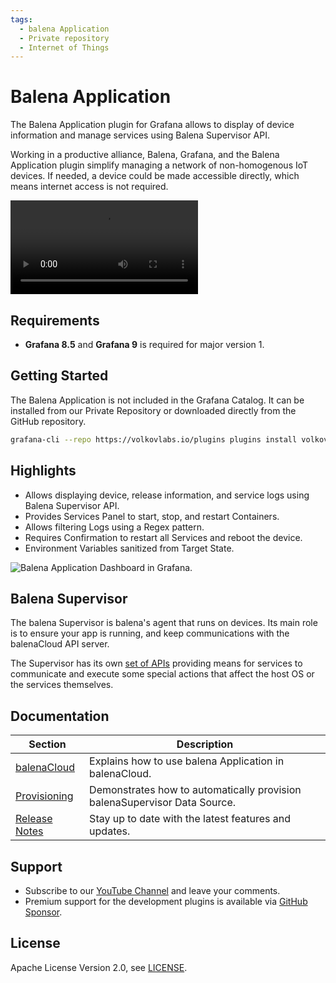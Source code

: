 ```yaml
---
tags:
  - balena Application
  - Private repository
  - Internet of Things
---
```



# Balena Application

The Balena Application plugin for Grafana allows to display of device information and manage services using Balena Supervisor API.

Working in a productive alliance, Balena, Grafana, and the Balena Application plugin simplify managing a network of non-homogenous IoT devices. If needed, a device could be made accessible directly, which means internet access is not required.

<Video
  src="https://www.youtube.com/embed/5NfrVdOX0s8"
  title="Connect to your IoT devices directly from Grafana."
/>

## Requirements

- **Grafana 8.5** and **Grafana 9** is required for major version 1.

## Getting Started

The Balena Application is not included in the Grafana Catalog. It can be installed from our Private Repository or downloaded directly from the GitHub repository.

```bash
grafana-cli --repo https://volkovlabs.io/plugins plugins install volkovlabs-balena-app
```

## Highlights

- Allows displaying device, release information, and service logs using Balena Supervisor API.
- Provides Services Panel to start, stop, and restart Containers.
- Allows filtering Logs using a Regex pattern.
- Requires Confirmation to restart all Services and reboot the device.
- Environment Variables sanitized from Target State.

<Image
  title="Balena Application Dashboard in Grafana."
  src="/img/projects/volkovlabs-balena-app/app.png"
/>

## Balena Supervisor

The balena Supervisor is balena's agent that runs on devices. Its main role is to ensure your app is running, and keep communications with the balenaCloud API server.

The Supervisor has its own [set of APIs](https://www.balena.io/docs/reference/supervisor/supervisor-api/) providing means for services to communicate and execute some special actions that affect the host OS or the services themselves.

## Documentation

| Section                      | Description                                                               |
| ---------------------------- | ------------------------------------------------------------------------- |
| [balenaCloud](balenaCloud)   | Explains how to use balena Application in balenaCloud.                    |
| [Provisioning](provisioning) | Demonstrates how to automatically provision balenaSupervisor Data Source. |
| [Release Notes](release)     | Stay up to date with the latest features and updates.                     |

## Support

- Subscribe to our [YouTube Channel](https://www.youtube.com/@volkovlabs) and leave your comments.
- Premium support for the development plugins is available via [GitHub Sponsor](https://github.com/sponsors/VolkovLabs).

## License

Apache License Version 2.0, see [LICENSE](https://github.com/volkovlabs/volkovlabs-balena-app/blob/main/LICENSE).
